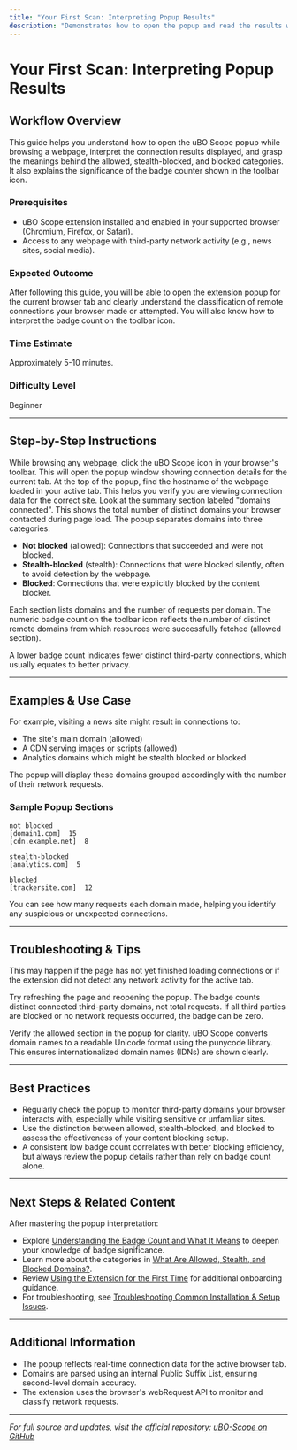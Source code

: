 ```yaml
---
title: "Your First Scan: Interpreting Popup Results"
description: "Demonstrates how to open the popup and read the results when browsing a web page. Explains the difference between allowed, stealth-blocked, and blocked connections, and introduces the badge counter’s significance."
---
```


# Your First Scan: Interpreting Popup Results

## Workflow Overview

This guide helps you understand how to open the uBO Scope popup while browsing a webpage, interpret the connection results displayed, and grasp the meanings behind the allowed, stealth-blocked, and blocked categories. It also explains the significance of the badge counter shown in the toolbar icon.

### Prerequisites
- uBO Scope extension installed and enabled in your supported browser (Chromium, Firefox, or Safari).
- Access to any webpage with third-party network activity (e.g., news sites, social media).

### Expected Outcome
After following this guide, you will be able to open the extension popup for the current browser tab and clearly understand the classification of remote connections your browser made or attempted. You will also know how to interpret the badge count on the toolbar icon.

### Time Estimate
Approximately 5-10 minutes.

### Difficulty Level
Beginner

---

## Step-by-Step Instructions

<Steps>
<Step title="Open the uBO Scope Popup">
While browsing any webpage, click the uBO Scope icon in your browser's toolbar. This will open the popup window showing connection details for the current tab.
</Step>
<Step title="Observe the Hostname Header">
At the top of the popup, find the hostname of the webpage loaded in your active tab. This helps you verify you are viewing connection data for the correct site.
</Step>
<Step title="Review Connection Summary">
Look at the summary section labeled "domains connected". This shows the total number of distinct domains your browser contacted during page load.
</Step>
<Step title="Understand the Three Outcome Sections">
The popup separates domains into three categories:

- **Not blocked** (allowed): Connections that succeeded and were not blocked.
- **Stealth-blocked** (stealth): Connections that were blocked silently, often to avoid detection by the webpage.
- **Blocked**: Connections that were explicitly blocked by the content blocker.

Each section lists domains and the number of requests per domain.
</Step>
<Step title="Interpret the Badge Count">
The numeric badge count on the toolbar icon reflects the number of distinct remote domains from which resources were successfully fetched (allowed section).

A lower badge count indicates fewer distinct third-party connections, which usually equates to better privacy.

</Step>
</Steps>

---

## Examples & Use Case

For example, visiting a news site might result in connections to:

- The site's main domain (allowed)
- A CDN serving images or scripts (allowed)
- Analytics domains which might be stealth blocked or blocked

The popup will display these domains grouped accordingly with the number of their network requests.

### Sample Popup Sections

```plaintext
not blocked
[domain1.com]  15
[cdn.example.net]  8

stealth-blocked
[analytics.com]  5

blocked
[trackersite.com]  12
```

You can see how many requests each domain made, helping you identify any suspicious or unexpected connections.

---

## Troubleshooting & Tips

<AccordionGroup title="Common Issues and Solutions">
<Accordion title="Popup shows 'NO DATA' or is empty">
This may happen if the page has not yet finished loading connections or if the extension did not detect any network activity for the active tab.

Try refreshing the page and reopening the popup.
</Accordion>
<Accordion title="Badge number is zero but sites still load content">
The badge counts distinct connected third-party domains, not total requests. If all third parties are blocked or no network requests occurred, the badge can be zero.

Verify the allowed section in the popup for clarity.
</Accordion>
<Accordion title="Domain names appear in Unicode or encoded form">
uBO Scope converts domain names to a readable Unicode format using the punycode library. This ensures internationalized domain names (IDNs) are shown clearly.
</Accordion>
</AccordionGroup>

---

## Best Practices

- Regularly check the popup to monitor third-party domains your browser interacts with, especially while visiting sensitive or unfamiliar sites.
- Use the distinction between allowed, stealth-blocked, and blocked to assess the effectiveness of your content blocking setup.
- A consistent low badge count correlates with better blocking efficiency, but always review the popup details rather than rely on badge count alone.

---

## Next Steps & Related Content

After mastering the popup interpretation:

- Explore [Understanding the Badge Count and What It Means](./reading-badge) to deepen your knowledge of badge significance.
- Learn more about the categories in [What Are Allowed, Stealth, and Blocked Domains?](./popup-domain-categories).
- Review [Using the Extension for the First Time](../../getting-started/first-use-and-validation/using-the-extension) for additional onboarding guidance.
- For troubleshooting, see [Troubleshooting Common Installation & Setup Issues](../../getting-started/troubleshooting-and-faq/common-issues).

---

## Additional Information

- The popup reflects real-time connection data for the active browser tab.
- Domains are parsed using an internal Public Suffix List, ensuring second-level domain accuracy.
- The extension uses the browser's webRequest API to monitor and classify network requests.


---

_For full source and updates, visit the official repository: [uBO-Scope on GitHub](https://github.com/gorhill/uBO-Scope)_